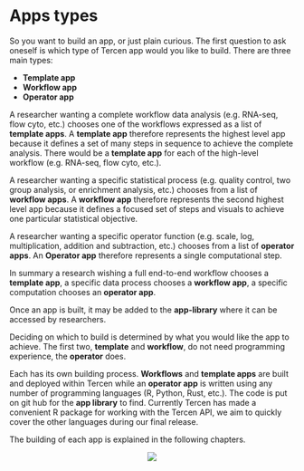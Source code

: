 # Apps types

So you want to build an app, or just plain curious. The first question to ask oneself is which type of Tercen app would you like to build. There are three main types:

* __Template app__
* __Workflow app__
* __Operator app__

A researcher wanting a complete workflow data analysis (e.g. RNA-seq, flow cyto, etc.) chooses one of the workflows expressed as a list of __template apps__. A __template app__ therefore represents the highest level app because it defines a set of many steps in sequence to achieve the complete analysis. There would be a __template app__ for each of the high-level workflow (e.g. RNA-seq, flow cyto, etc.).

A researcher wanting a specific statistical process (e.g. quality control, two group analysis, or enrichment analysis, etc.) chooses from a list of __workflow apps__. A __workflow app__ therefore represents the second highest level app because it defines a focused set of steps and visuals to achieve one particular statistical objective.

A researcher wanting a specific operator function (e.g. scale, log, multiplication, addition and subtraction, etc.) chooses from a list of __operator apps__. An __Operator app__ therefore represents a single computational step.

In summary a research wishing a full end-to-end workflow chooses a __template app__, a specific data process chooses a __workflow app__, a specific computation chooses an __operator app__.

Once an app is built, it may be added to the __app-library__ where it can be accessed by researchers.

Deciding on which to build is determined by what you would like the app to achieve. The first two, __template__ and __workflow__, do not need programming experience, the __operator__ does. 

Each has its own building process. __Workflows__ and __template apps__ are built and deployed within Tercen while an __operator app__ is written using any number of programming languages (R, Python, Rust, etc.). The code is put on git hub for the __app library__ to find. 
Currently Tercen has made a convenient R package for working with the Tercen API, we aim to quickly cover the other languages during our final release.

The building of each app is explained in the following chapters.


<center>![](images/goldfish.png)</center>